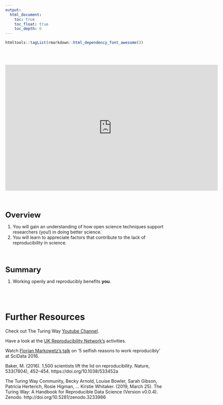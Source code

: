 ```yaml
---
output:
  html_document: 
    toc: true
    toc_float: true
    toc_depth: 6
---
```

```r
htmltools::tagList(rmarkdown::html_dependency_font_awesome())
```

<br /><br />

<p align="center">
<iframe src="https://docs.google.com/presentation/d/e/2PACX-1vSXuQY8N0OGs3G-iQcEJZNOJrYeJoDzz9E7qyJUzGJBt3MP4SfFtN8fXwAcDuWH8CUqxCnoHU3sbsax/embed?start=false&loop=false&delayms=3000" frameborder="0" width="672" height="398" allowfullscreen="true" mozallowfullscreen="true" webkitallowfullscreen="true"></iframe>
</p>

<br /><br />

:::: {.summarybox data-latex=""}
:::: {.summarybox-title }
<font size="5"> 
<i class="fas fa-question-circle"></i> **Overview**
</font> 
::::

1. You will gain an understanding of how open science techniques support researchers (you!) in doing better science. 
2. You will learn to appreciate factors that contribute to the lack of reproducibility in science. 
::::

<br /> <br />


:::: {.taskbox data-latex=""}
:::: {.taskbox-title }
<font size="5"> 
<i class="fas fa-exclamation-circle"></i> **Summary**
</font>
::::

1. Working openly and reproducibly benefits **you**. 

::::


<br /><br />

# Further Resources

Check out The Turing Way [Youtube Channel](https://www.youtube.com/channel/UCPDxZv5BMzAw0mPobCbMNuA).

Have a look at the [UK Reproducibility Network's](https://www.ukrn.org) activities.

Watch [Florian Markowetz's talk](https://www.youtube.com/watch?v=Is15CMVPHas&feature=youtu.be) on '5 selfish reasons to work reproducibly' at SciData 2016.

Baker, M. (2016). 1,500 scientists lift the lid on reproducibility. Nature, 533(7604), 452–454. https://doi.org/10.1038/533452a

The Turing Way Community, Becky Arnold, Louise Bowler, Sarah Gibson, Patricia Herterich, Rosie Higman, … Kirstie Whitaker. (2019, March 25). The Turing Way: A Handbook for Reproducible Data Science (Version v0.0.4). Zenodo. http://doi.org/10.5281/zenodo.3233986

